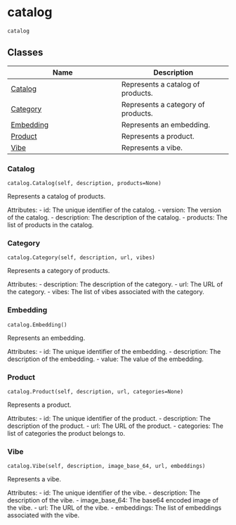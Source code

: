 # catalog { #hushh.catalog }

`catalog`



## Classes

| Name | Description |
| --- | --- |
| [Catalog](#hushh.catalog.Catalog) | Represents a catalog of products. |
| [Category](#hushh.catalog.Category) | Represents a category of products. |
| [Embedding](#hushh.catalog.Embedding) | Represents an embedding. |
| [Product](#hushh.catalog.Product) | Represents a product. |
| [Vibe](#hushh.catalog.Vibe) | Represents a vibe. |

### Catalog { #hushh.catalog.Catalog }

`catalog.Catalog(self, description, products=None)`

Represents a catalog of products.

Attributes:
- id: The unique identifier of the catalog.
- version: The version of the catalog.
- description: The description of the catalog.
- products: The list of products in the catalog.

### Category { #hushh.catalog.Category }

`catalog.Category(self, description, url, vibes)`

Represents a category of products.

Attributes:
- description: The description of the category.
- url: The URL of the category.
- vibes: The list of vibes associated with the category.

### Embedding { #hushh.catalog.Embedding }

`catalog.Embedding()`

Represents an embedding.

Attributes:
- id: The unique identifier of the embedding.
- description: The description of the embedding.
- value: The value of the embedding.

### Product { #hushh.catalog.Product }

`catalog.Product(self, description, url, categories=None)`

Represents a product.

Attributes:
- id: The unique identifier of the product.
- description: The description of the product.
- url: The URL of the product.
- categories: The list of categories the product belongs to.

### Vibe { #hushh.catalog.Vibe }

`catalog.Vibe(self, description, image_base_64, url, embeddings)`

Represents a vibe.

Attributes:
- id: The unique identifier of the vibe.
- description: The description of the vibe.
- image_base_64: The base64 encoded image of the vibe.
- url: The URL of the vibe.
- embeddings: The list of embeddings associated with the vibe.